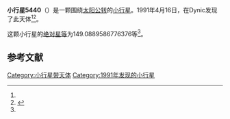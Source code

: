 {{Infobox planet
| bgcolour = #FFFFC0
| name = 5440 Terao
| symbol = 
| image = 
| caption = 
| discovery = yes
| discovery_ref = 
| discoverer = {{link-ja|杉江淳|杉江淳}}
| discovery_site = [[Dynic|Dynic]] 
| discovered = 1991年4月16日
| designations = yes
| mp_name = 
| named_after = 
| alt_names = 1991 HD/ 1975 JE / 1981 EM48 / 1982 TY2
| mp_category = [[主带小行星|主带小行星]]
| orbit_ref = <ref name="a">[http://ssd.jpl.nasa.gov/sbdb.cgi?sstr=5440 5440 Terao] {{Wayback|url=http://ssd.jpl.nasa.gov/sbdb.cgi?sstr=5440 |date=20201124020705 }}，小行星數據庫瀏覽器（JPL Small-Body Database Browser）－[[美国国家航空航天局|美国国家航空航天局]]喷气推进实验室</ref>
| epoch = 2456400.5 (2013年4月18日更新)
| aphelion = {{convert|2.480252832686991|AU|km|3|abbr=on|lk=out}}
| perihelion = {{convert|1.862363237737942|AU|km|3|abbr=on}}
| semimajor = {{convert|2.171308035212467|AU|km|3|abbr=on}}
| eccentricity = 0.142285108
| period = 1168.639567 [[日|日]]<br />3.2[[儒略年|儒略年]]
| avg_speed = 
| inclination = 4.562459921769784
| asc_node = 115.5760876133274
| mean_anomaly = 
| arg_peri = 149.0889586776376
| satellites = 
| physical_characteristics = yes
| dimensions = 
| mass = 
| density = 
| surface_grav = 
| escape_velocity = 
| sidereal_day = 
| axial_tilt = 
| pole_ecliptic_lat = 
| pole_ecliptic_lon = 
| albedo = 
| temperatures= 
| temp_name1 = 
| mean_temp_1 = 
| max_temp_1 = 
| temp_name2 = 
| max_temp_2 = 
| spectral_type = 
| abs_magnitude = 149.0889586776376
}}

'''小行星5440'''（{{lang-en|5440 Terao}}）是一颗围绕[[太阳|太阳]][[公转|公转]]的[[小行星|小行星]]。1991年4月16日，{{link-ja|杉江淳|杉江淳}}在Dynic发现了此天体<ref name="a" /><ref>{{cite news|title=小行星列表|url=http://cfa-www.harvard.edu/iau/lists/NumberedMPs.txt|accessdate=2013-07-08|newspaper=哈佛大学|archive-date=2008-05-17|archive-url=https://web.archive.org/web/20080517010638/http://cfa-www.harvard.edu/iau/lists/NumberedMPs.txt|dead-url=no}}</ref>。

这颗小行星的[[绝对星等|绝对星等]]为149.0889586776376等<ref name="a" />。

==参考文献==
{{reflist}}
{{Minor Planet Number|[[小行星5439|小行星5439]]|[[小行星5441|小行星5441]]}}

{{小天体}}

[[Category:小行星带天体|Category:小行星带天体]]
[[Category:1991年发现的小行星|Category:1991年发现的小行星]]

{{asteroid-stub}}